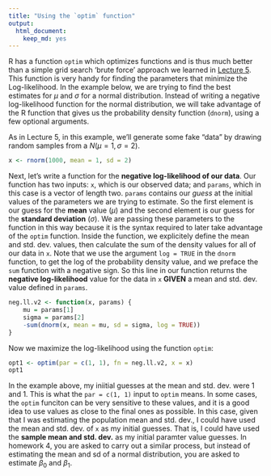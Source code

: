 ```yaml
---
title: "Using the `optim` function"
output: 
  html_document: 
    keep_md: yes
---
```



R has a function `optim` which optimizes functions and is thus much better than a simple grid search 'brute force' approach we learned in [Lecture 5](http://mlammens.github.io/Biostats/lectures/Lecture-5.html). 
This function is very handy for finding the parameters that minimize the Log-likelihood. 
In the example below, we are trying to find the best estimates for $\mu$ and $\sigma$ for a normal distribution.
Instead of writing a negative log-likelihood function for the normal distribution, we will take advantage of the R function that gives us the probability density function (`dnorm`), using a few optional arguments. 

As in Lecture 5, in this example, we'll generate some fake “data” by drawing random samples from a $N(\mu=1,\sigma=2)$.

```r
x <- rnorm(1000, mean = 1, sd = 2)
```

Next, let's write a function for the **negative log-likelihood of our data**. 
Our function has two inputs: `x`, which is our observed data; and `params`, which in this case is a vector of length two. 
`params` contains our *guess* at the initial values of the parameters we are trying to estimate.
So the first element is our guess for the **mean** value ($\mu$) and the second element is our guess for the **standard deviation** ($\sigma$). 
We are passing these parameters to the function in this way because it is the syntax required to later take advantage of the `optim` function.
Inside the function, we explicitely define the mean and std. dev. values, then calculate the sum of the density values for all of our data in `x`. Note that we use the argument `log = TRUE` in the `dnorm` function, to get the log of the probability density value, and we preface the `sum` function with a negative sign.
So this line in our function returns the **negative log-likelihood** value for the data in `x` **GIVEN** a mean and std. dev. value defined in `params`.


```r
neg.ll.v2 <- function(x, params) {
    mu = params[1]
    sigma = params[2]
    -sum(dnorm(x, mean = mu, sd = sigma, log = TRUE))
}
```


Now we maximize the log-likelihood using the function `optim`:

```r
opt1 <- optim(par = c(1, 1), fn = neg.ll.v2, x = x)
opt1
```

In the example above, my iniitial guesses at the mean and std. dev. were 1 and 1.
This is what the `par = c(1, 1)` input to `optim` means. 
In some cases, the `optim` funciton can be very sensitive to these values, and it is a good idea to use values as close to the final ones as possible.
In this case, given that I was estimating the population mean and std. dev., I could have used the mean and std. dev. of `x` as my initial guesses.
That is, I could have used the **sample mean and std. dev.** as my initial paramter value guesses. 
In homework 4, you are asked to carry out a similar process, but instead of estimating the mean and sd of a normal distribution, you are asked to estimate $\beta_0$ and $\beta_1$.
